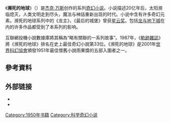 {{Infobox book | <!-- See [[Wikipedia:WikiProject_Novels|Wikipedia:WikiProject Novels]] or [[Wikipedia:WikiProject_Books|Wikipedia:WikiProject Books]] -->
| name          = 《瀕死的地球》<br/>''The Dying Earth''
| image         = 
| image_size    = 220px
| caption       = Front cover of the first edition 
| author        = [[杰克·万斯|杰克·万斯]]
| illustrator   = 
| cover_artist  = uncredited (first)<ref name=isfdb/>
| country       = [[美國|美國]]
| language      = [[英語|英語]]
| series        = 《[[濒死的地球|濒死的地球]]》
| genre         = [[科幻小說|科幻小說]]
| publisher     = [[Hillman_Periodicals|Hillman Periodicals]]
| pub_date      = 1950
| media_type    = Print (paperback)
| pages         = 175 or 176 pp (first)<ref name=isfdb>
{{isfdb title |2032 |The Dying Earth}} Retrieved 2012-05-09.</ref>
| oclc          = 8479962 
| congress      =
| preceded_by   = 
| followed_by   = [[The_Eyes_of_the_Overworld|The Eyes of the Overworld]]
}}

《'''濒死的地球'''》（{{lang-en|''The Dying Earth''}}）是[[杰克·万斯|杰克·万斯]]创作的系列[[奇幻小说|奇幻小说]]。小说描述20亿年后，太阳濒临熄灭，人类文明走到尽头，魔法与神話重新出现的时代。小说中含有许多奇幻元素。濒死的地球系列中的《龙主》，《最后的城堡》曾获[[星云奖|星云奖]]。包括[[龙与地下城|龙与地下城]]在内的许多作品都受到了本系列的影响。

互聯網投機小說數據庫將其稱為“略有關聯的一系列故事”。1987年，《[[軌跡雜誌|軌跡雜誌]]》將《濒死的地球》排名在史上最佳奇幻小說第33位。《濒死的地球》是2001年[[世界科幻協會|世界科幻協會]]頒發1951年最佳懷舊小說雨果獎的五部入圍者之一。

==參考資料==
{{reflist}}

==外部链接==
* {{Goodreads book|id=951749.The_Dying_Earth}}
* {{Douban|id=2038177|type=book}}

{{DEFAULTSORT:Dying Earth}}
[[Category:1950年书籍|Category:1950年书籍]]
[[Category:科学奇幻小说|Category:科学奇幻小说]]